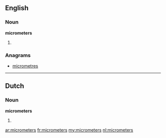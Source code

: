 ==English==

===Noun===
'''micrometers'''

# {{plural of|[[micrometer]]}}

===Anagrams===
* [[micrometres#English|micrometres]]

----

==Dutch==

===Noun===
'''micrometers'''
# {{plural of|[[micrometer#Dutch|micrometer]]|lang=nl}}

[[ar:micrometers]]
[[fr:micrometers]]
[[my:micrometers]]
[[nl:micrometers]]